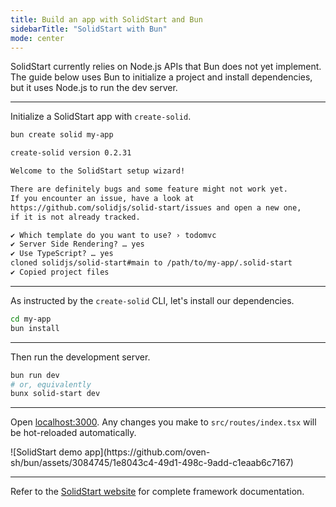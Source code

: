 ```yaml
---
title: Build an app with SolidStart and Bun
sidebarTitle: "SolidStart with Bun"
mode: center
---
```


<Warning>
	SolidStart currently relies on Node.js APIs that Bun does not yet implement. The guide below uses
	Bun to initialize a project and install dependencies, but it uses Node.js to run the dev server.
</Warning>

---

Initialize a SolidStart app with `create-solid`.

```sh terminal icon="terminal"
bun create solid my-app
```

```txt
create-solid version 0.2.31

Welcome to the SolidStart setup wizard!

There are definitely bugs and some feature might not work yet.
If you encounter an issue, have a look at
https://github.com/solidjs/solid-start/issues and open a new one,
if it is not already tracked.

✔ Which template do you want to use? › todomvc
✔ Server Side Rendering? … yes
✔ Use TypeScript? … yes
cloned solidjs/solid-start#main to /path/to/my-app/.solid-start
✔ Copied project files
```

---

As instructed by the `create-solid` CLI, let's install our dependencies.

```sh terminal icon="terminal"
cd my-app
bun install
```

---

Then run the development server.

```sh terminal icon="terminal"
bun run dev
# or, equivalently
bunx solid-start dev
```

---

Open [localhost:3000](http://localhost:3000). Any changes you make to `src/routes/index.tsx` will be hot-reloaded automatically.

<Frame>
	![SolidStart demo
	app](https://github.com/oven-sh/bun/assets/3084745/1e8043c4-49d1-498c-9add-c1eaab6c7167)
</Frame>

---

Refer to the [SolidStart website](https://start.solidjs.com/getting-started/what-is-solidstart) for complete framework documentation.
